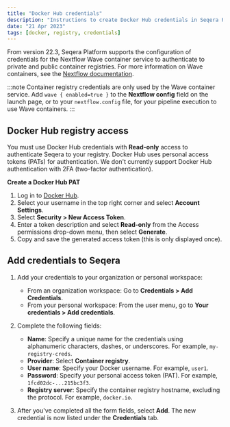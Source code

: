 ```yaml
---
title: "Docker Hub credentials"
description: "Instructions to create Docker Hub credentials in Seqera Platform."
date: "21 Apr 2023"
tags: [docker, registry, credentials]
---
```


From version 22.3, Seqera Platform supports the configuration of credentials for the Nextflow Wave container service to authenticate to private and public container registries. For more information on Wave containers, see the [Nextflow documentation](https://www.nextflow.io/docs/latest/wave.html).

:::note
Container registry credentials are only used by the Wave container service. Add `wave { enabled=true }` to the **Nextflow config** field on the launch page, or to your `nextflow.config` file, for your pipeline execution to use Wave containers.
:::

## Docker Hub registry access

You must use Docker Hub credentials with **Read-only** access to authenticate Seqera to your registry. Docker Hub uses personal access tokens (PATs) for authentication. We don't currently support Docker Hub authentication with 2FA (two-factor authentication).

**Create a Docker Hub PAT**

1.  Log in to [Docker Hub](https://hub.docker.com/).
1.  Select your username in the top right corner and select **Account Settings**.
1.  Select **Security > New Access Token**.
1.  Enter a token description and select **Read-only** from the Access permissions drop-down menu, then select **Generate**.
1.  Copy and save the generated access token (this is only displayed once).

## Add credentials to Seqera

1.  Add your credentials to your organization or personal workspace:
    - From an organization workspace: Go to **Credentials > Add Credentials**.
    - From your personal workspace: From the user menu, go to **Your credentials > Add credentials**.

1.  Complete the following fields:

    - **Name**: Specify a unique name for the credentials using alphanumeric characters, dashes, or underscores. For example, `my-registry-creds`.
    - **Provider**: Select **Container registry**.
    - **User name**: Specify your Docker username. For example, `user1`.
    - **Password**: Specify your personal access token (PAT). For example, `1fcd02dc-...215bc3f3`.
    - **Registry server**: Specify the container registry hostname, excluding the protocol. For example, `docker.io`.

1.  After you've completed all the form fields, select **Add**. The new credential is now listed under the **Credentials** tab.
